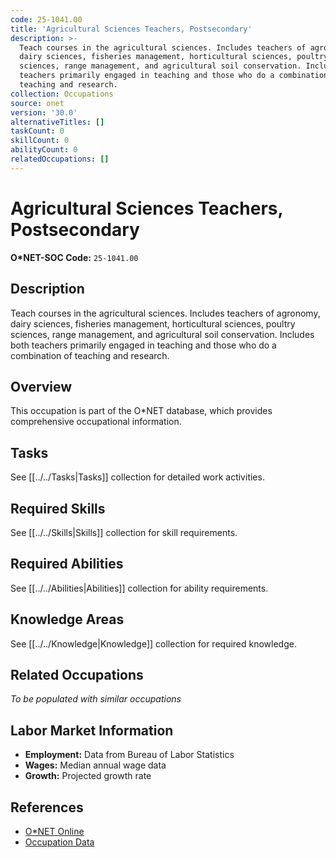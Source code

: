 ```yaml
---
code: 25-1041.00
title: 'Agricultural Sciences Teachers, Postsecondary'
description: >-
  Teach courses in the agricultural sciences. Includes teachers of agronomy,
  dairy sciences, fisheries management, horticultural sciences, poultry
  sciences, range management, and agricultural soil conservation. Includes both
  teachers primarily engaged in teaching and those who do a combination of
  teaching and research.
collection: Occupations
source: onet
version: '30.0'
alternativeTitles: []
taskCount: 0
skillCount: 0
abilityCount: 0
relatedOccupations: []
---
```

# Agricultural Sciences Teachers, Postsecondary

**O*NET-SOC Code:** `25-1041.00`

## Description

Teach courses in the agricultural sciences. Includes teachers of agronomy, dairy sciences, fisheries management, horticultural sciences, poultry sciences, range management, and agricultural soil conservation. Includes both teachers primarily engaged in teaching and those who do a combination of teaching and research.

## Overview

This occupation is part of the O*NET database, which provides comprehensive occupational information.

## Tasks

See [[../../Tasks|Tasks]] collection for detailed work activities.

## Required Skills

See [[../../Skills|Skills]] collection for skill requirements.

## Required Abilities

See [[../../Abilities|Abilities]] collection for ability requirements.

## Knowledge Areas

See [[../../Knowledge|Knowledge]] collection for required knowledge.

## Related Occupations

*To be populated with similar occupations*

## Labor Market Information

- **Employment:** Data from Bureau of Labor Statistics
- **Wages:** Median annual wage data
- **Growth:** Projected growth rate

## References

- [O*NET Online](https://www.onetonline.org/link/summary/25-1041.00)
- [Occupation Data](https://www.onetcenter.org/)
